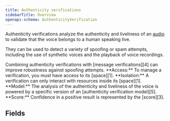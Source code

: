 ```yaml
---
title: Authenticity verifications
sidebarTitle: Overview
openapi-schema: AuthenticityVerification
---
```


Authenticity verifications analyze the authenticity and
liveliness of an [audio][2] to validate that the voice
belongs to a human speaking live.

They can be used to detect a variety of spoofing or spam
attempts, including the use of synthetic voices and the
playback of voice recordings.

<Tip>
  Combining authenticity verifications with [message
  verifications][4] can improve robustness against spoofing attempts.
</Tip>

<Note>
  **Access:** To manage a verification,
  you must have access to its [space][1].
</Note>

<Note>
  **Isolation:** A verification can only interact with
  resources inside its [space][1].
</Note>

<Note>
  **Model:** The analysis of the authenticity and liveliness
  of the voice is powered by a specific version
  of an [authenticity verification model][5].
</Note>

<Note>
  **Score:** Confidence in a positive result
  is represented by the [score][3].
</Note>

## Fields

[1]: /api-reference/spaces
[2]: /api-reference/audios
[3]: /api-reference/verifications/scores
[4]: /api-reference/message-verifications
[5]: /models/authenticity-verification
